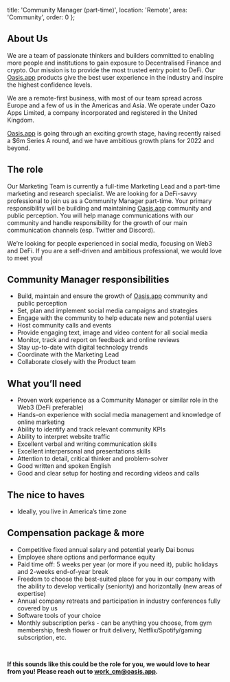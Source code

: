   title: 'Community Manager (part-time)',
  location: 'Remote',
  area: 'Community',
  order: 0
};

## About Us
We are a team of passionate thinkers and builders committed to enabling more people and institutions to gain exposure to Decentralised Finance and crypto. Our mission is to provide the most trusted entry point to DeFi. Our [Oasis.app](https://oasis.app/) products give the best user experience in the industry and inspire the highest confidence levels.

We are a remote-first business, with most of our team spread across Europe and a few of us in the Americas and Asia. We operate under Oazo Apps Limited, a company incorporated and registered in the United Kingdom.

[Oasis.app](https://oasis.app/) is going through an exciting growth stage, having recently raised a $6m Series A round, and we have ambitious growth plans for 2022 and beyond.

## The role
Our Marketing Team is currently a full-time Marketing Lead and a part-time marketing and research specialist. We are looking for a DeFi-savvy professional to join us as a Community Manager part-time. Your primary responsibility will be building and maintaining [Oasis.app](https://oasis.app/) community and public perception. You will help manage communications with our community and handle responsibility for the growth of our main communication channels (esp. Twitter and Discord).

We’re looking for people experienced in social media, focusing on Web3 and DeFi. If you are a self-driven and ambitious professional, we would love to meet you! 

## Community Manager responsibilities
- Build, maintain and ensure the growth of [Oasis.app](https://oasis.app/) community and public perception
- Set, plan and implement social media campaigns and strategies
- Engage with the community to help educate new and potential users
- Host community calls and events
- Provide engaging text, image and video content for all social media
- Monitor, track and report on feedback and online reviews
- Stay up-to-date with digital technology trends
- Coordinate with the Marketing Lead
- Collaborate closely with the Product team

## What you’ll need
- Proven work experience as a Community Manager or similar role in the Web3 (DeFi preferable)
- Hands-on experience with social media management and knowledge of online marketing 
- Ability to identify and track relevant community KPIs
- Ability to interpret website traffic
- Excellent verbal and writing communication skills
- Excellent interpersonal and presentations skills
- Attention to detail, critical thinker and problem-solver
- Good written and spoken English
- Good and clear setup for hosting and recording videos and calls
## The nice to haves
- Ideally, you live in America’s time zone
## Compensation package & more
- Competitive fixed annual salary and potential yearly Dai bonus
- Employee share options and performance equity
- Paid time off: 5 weeks per year (or more if you need it), public holidays and 2-weeks end-of-year break
- Freedom to choose the best-suited place for you in our company with the ability to develop vertically (seniority) and horizontally (new areas of expertise)
- Annual company retreats and participation in industry conferences fully covered by us
- Software tools of your choice 
- Monthly subscription perks - can be anything you choose, from gym membership, fresh flower or fruit delivery, Netflix/Spotify/gaming subscription, etc.
<br/>

**If this sounds like this could be the role for you, we would love to hear from you! Please reach out to [work_cm@oasis.app](mailto:work_cm@oasis.app).**
